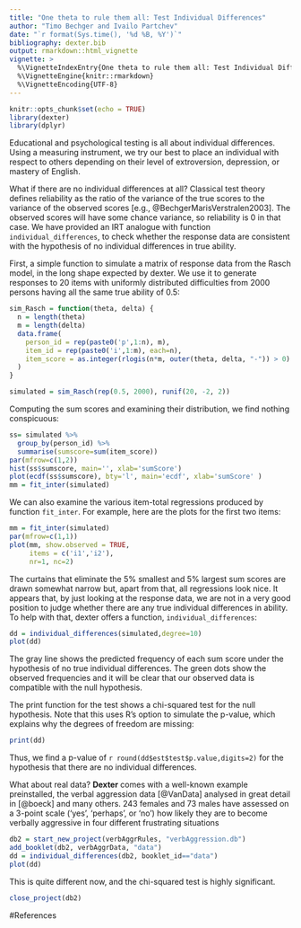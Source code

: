 ```yaml
---
title: "One theta to rule them all: Test Individual Differences"
author: "Timo Bechger and Ivailo Partchev"
date: "`r format(Sys.time(), '%d %B, %Y')`"
bibliography: dexter.bib
output: rmarkdown::html_vignette
vignette: >
  %\VignetteIndexEntry{One theta to rule them all: Test Individual Differences}
  %\VignetteEngine{knitr::rmarkdown}
  %\VignetteEncoding{UTF-8}
---
```


<style>
img{ border:none;}
</style>

```r
knitr::opts_chunk$set(echo = TRUE)
library(dexter)
library(dplyr)
```

Educational and psychological testing is all about individual differences. Using a measuring instrument, we try our best to place an individual with respect to others depending on their level of extroversion, depression, or mastery of English.

What if there are no individual differences at all? Classical test theory defines reliability as the ratio of the variance of the true scores to the variance of the observed scores [e.g., @BechgerMarisVerstralen2003]. The observed scores will have some chance variance, so reliability is 0 in that case. We have provided an IRT analogue with function `individual_differences`, to check whether the response data are consistent with the hypothesis of no individual differences in true ability.

First, a simple function to simulate a matrix of response data from the Rasch model, in the long shape expected by dexter. We use it to generate responses to 20 items with uniformly distributed difficulties from 2000 persons having all the same true ability of 0.5: 

```r
sim_Rasch = function(theta, delta) {
  n = length(theta)
  m = length(delta)
  data.frame(
    person_id = rep(paste0('p',1:n), m),
    item_id = rep(paste0('i',1:m), each=n),
    item_score = as.integer(rlogis(n*m, outer(theta, delta, "-")) > 0)
  )
}

simulated = sim_Rasch(rep(0.5, 2000), runif(20, -2, 2))
```

Computing the sum scores and examining their distribution, we find nothing conspicuous:

```r
ss= simulated %>% 
  group_by(person_id) %>% 
  summarise(sumscore=sum(item_score)) 
par(mfrow=c(1,2))
hist(ss$sumscore, main='', xlab='sumScore')
plot(ecdf(ss$sumscore), bty='l', main='ecdf', xlab='sumScore' )
mm = fit_inter(simulated)
```

We can also examine the various item-total regressions produced by function `fit_inter`. For example, here are the plots for the first two items:

```r
mm = fit_inter(simulated)
par(mfrow=c(1,1))
plot(mm, show.observed = TRUE, 
     items = c('i1','i2'),
     nr=1, nc=2)
```

The curtains that eliminate the 5% smallest and 5% largest sum scores are drawn somewhat narrow but, apart from that, all regressions look nice. It appears that, by just looking at the response data, we are not in a very good position to judge whether there are any true individual differences in ability. To help with that, dexter offers a function, `individual_differences`:  

```r
dd = individual_differences(simulated,degree=10)
plot(dd)
```

The gray line shows the predicted frequency of each sum score under the hypothesis of no true individual differences. The green dots show the observed frequencies and it will be clear that our observed data is compatible with the null hypothesis. 

The print function for the test shows a chi-squared test for the null hypothesis. Note that this uses R's option to simulate the p-value, which explains why the degrees of freedom are missing:

```r
print(dd)
```

Thus, we find a p-value of `r round(dd$est$test$p.value,digits=2)` for the hypothesis that there are no individual differences.

What about real data?  **Dexter** comes with a well-known example preinstalled, the verbal aggression data [@VanData] analysed in great detail in [@boeck] and many others. 243 females and 73 males have assessed on a 3-point scale ('yes', 'perhaps', or 'no') how likely they are to become verbally aggressive in four different frustrating situations

```r
db2 = start_new_project(verbAggrRules, "verbAggression.db")
add_booklet(db2, verbAggrData, "data")
dd = individual_differences(db2, booklet_id=="data")
plot(dd)
```

This is quite different now, and the chi-squared test is highly significant.


```r
close_project(db2)
```

#References
